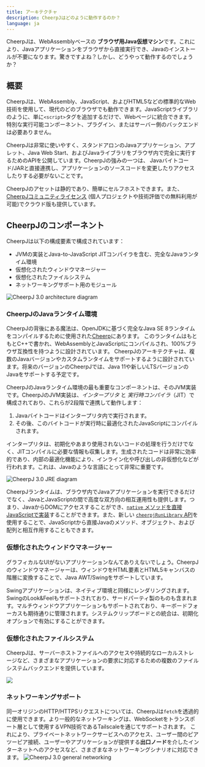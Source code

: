 ```yaml
---
title: アーキテクチャ
description: CheerpJはどのように動作するのか？
language: ja
---
```



CheerpJは、WebAssemblyベースの **ブラウザ用Java仮想マシン**です。これにより、Javaアプリケーションをブラウザから直接実行でき、Javaのインストールが不要になります。驚きですよね？しかし、どうやって動作するのでしょうか？

## 概要

CheerpJは、WebAssembly、JavaScript、およびHTML5などの標準的なWeb技術を使用して、現代のどのブラウザでも動作できます。JavaScriptライブラリのように、単に`<script>`タグを追加するだけで、Webページに統合できます。特別な実行可能コンポーネント、プラグイン、またはサーバー側のバックエンドは必要ありません。

CheerpJは非常に使いやすく、スタンドアロンのJavaアプリケーション、アプレット、Java Web Start、およびJavaライブラリをブラウザ内で完全に実行するためのAPIを公開しています。CheerpJの強みの一つは、 Javaバイトコード/JARと直接連携し、アプリケーションのソースコードを変更したりアクセスしたりする必要がないことです。

CheerpJのアセットは静的であり、簡単にセルフホストできます。また、[CheerpJコミュニティライセンス](/docs/ja/licensing) (個人プロジェクトや技術評価での無料利用が可能)でクラウド版も提供しています。

## CheerpJのコンポーネント

CheerpJは以下の構成要素で構成されています：

- JVMの実装とJava-to-JavaScript JITコンパイラを含む、完全なJavaランタイム環境
- 仮想化されたウィンドウマネージャー
- 仮想化されたファイルシステム
- ネットワーキングサポート用のモジュール

![CheerpJ 3.0 architecture diagram](/docs/cheerpj3/assets/cheerpj-3-arch.png)

### CheerpJのJavaランタイム環境

CheerpJの背後にある魔法は、OpenJDKに基づく完全なJava SE 8ランタイムをコンパイルするために使用された[Cheerp]にあります。 このランタイムはもともとC++で書かれ、WebAssemblyとJavaScriptにコンパイルされ、100%ブラウザ互換性を持つように設計されています。 CheerpJのアーキテクチャは、複数のJavaバージョンやカスタムランタイムをサポートするように設計されています。将来のバージョンのCheerpJでは、Java 11や新しいLTSバージョンのJavaをサポートする予定です。

CheerpJのJavaランタイム環境の最も重要なコンポーネントは、そのJVM実装です。CheerpJのJVM実装は、_インタープリタ_ と _実行時コンパイラ_（JIT）で構成されており、これらが2段階で連携して動作します：

1. Javaバイトコードはインタープリタ内で実行されます。
2. その後、このバイトコードが実行時に最適化されたJavaScriptにコンパイルされます。

インタープリタは、初期化やあまり使用されないコードの処理を行うだけでなく、JITコンパイルに必要な情報も収集します。生成されたコードは非常に効率的であり、内部の最適化機能により、インライン化や呼び出しの非仮想化などが行われます。これは、Javaのような言語にとって非常に重要です。

![CheerpJ 3.0 JRE diagram](/docs/cheerpj3/assets/JRE.png)

CheerpJランタイムは、ブラウザ内でJavaアプリケーションを実行できるだけでなく、JavaとJavaScriptの間で高度な双方向の相互運用性も提供します。つまり、JavaからDOMにアクセスすることができ、[`native` メソッドを直接JavaScriptで実装](/docs/ja/guides/Implementing-Java-native-methods-in-JavaScript)することができます。また、新しい [`cheerpjRunLibrary` API](/docs/ja/reference/cheerpjRunLibrary)を使用することで、JavaScriptから直接Javaのメソッド、オブジェクト、および配列と相互作用することもできます。

### 仮想化されたウィンドウマネージャー

グラフィカルなUIがないアプリケーションなんてありえないでしょう。CheerpJのウィンドウマネージャーは、ウィンドウをHTML要素とHTML5キャンバスの階層に変換することで、Java AWT/Swingをサポートしています。

Swingアプリケーションは、ネイティブ環境と同様にレンダリングされます。 SwingのLook&Feelもサポートされており、サードパーティ製のものも含まれます。マルチウィンドウアプリケーションもサポートされており、キーボードフォーカスも期待通りに管理されます。システムクリップボードとの統合は、初期化オプションで有効にすることができます。

### 仮想化されたファイルシステム

CheerpJは、サーバーホストファイルへのアクセスや持続的なローカルストレージなど、さまざまなアプリケーションの要求に対応するための複数のファイルシステムバックエンドを提供しています。

![](/docs/cheerpj3/assets/filesystem.png)

<LinkButton
	type="secondary"
	href="/docs/ja/guides/File-System-support"
	iconRight="ep:arrow-right-bold"
	label="ファイルシステムガイド"
/>

### ネットワーキングサポート

同一オリジンのHTTP/HTTPSリクエストについては、CheerpJは`fetch`を透過的に使用できます。より一般的なネットワーキングは、WebSocketをトランスポート層として使用するVPN技術であるTailscaleを通じてサポートされます。 これにより、プライベートネットワークサービスへのアクセス、ユーザー間のピアツーピア接続、ユーザーやアプリケーションが提供する**出口ノード**を介したインターネットへのアクセスなど、さまざまなネットワーキングシナリオに対応できます。
![CheerpJ 3.0 general networking](/docs/cheerpj3/assets/general_networking.png)

<LinkButton
	type="secondary"
	href="/docs/ja/guides/Networking"
	iconRight="ep:arrow-right-bold"
	label="ネットワークガイド"
/>

[cheerp]: https://cheerp.io/
[ネットワークガイド]: /docs/ja/guides/Networking
[licensing]: /docs/ja/licensing
